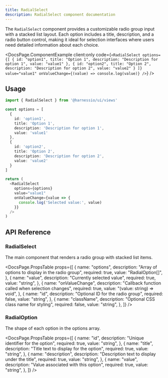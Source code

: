 ```yaml
---
title: RadialSelect
description: RadialSelect component documentation
---
```


The `RadialSelect` component provides a customizable radio group input with a stacked list layout. Each option includes a title, description, and a radio button control, making it ideal for selection interfaces where users need detailed information about each choice.


<DocsPage.ComponentExample
  client:only
  code={`<RadialSelect
    options={[
      {
        id: "option1",
        title: "Option 1",
        description: "Description for option 1",
        value: "value1"
      },
      {
        id: "option2",
        title: "Option 2",
        description: "Description for option 2",
        value: "value2"
      }
    ]}
    value="value1"
    onValueChange={(value) => console.log(value)}
  />`}
/>

## Usage

```typescript jsx
import { RadialSelect } from '@harnessio/ui/views'

const options = [
  {
    id: 'option1',
    title: 'Option 1',
    description: 'Description for option 1',
    value: 'value1'
  },
  {
    id: 'option2',
    title: 'Option 2',
    description: 'Description for option 2',
    value: 'value2'
  }
]

return (
  <RadialSelect
    options={options}
    value="value1"
    onValueChange={value => {
      console.log('Selected value:', value)
    }}
  />
)
```

## API Reference

### RadialSelect

The main component that renders a radio group with stacked list items.

<DocsPage.PropsTable
  props={[
    {
      name: "options",
      description: "Array of options to display in the radio group",
      required: true,
      value: "RadialOption[]",
    },
    {
      name: "value",
      description: "Currently selected value",
      required: true,
      value: "string",
    },
    {
      name: "onValueChange",
      description: "Callback function called when selection changes",
      required: true,
      value: "(value: string) => void",
    },
    {
      name: "id",
      description: "Optional ID for the radio group",
      required: false,
      value: "string",
    },
    {
      name: "className",
      description: "Optional CSS class name for styling",
      required: false,
      value: "string",
    },
  ]}
/>

### RadialOption

The shape of each option in the options array.

<DocsPage.PropsTable
  props={[
    {
      name: "id",
      description: "Unique identifier for the option",
      required: true,
      value: "string",
    },
    {
      name: "title",
      description: "Title text to display for the option",
      required: true,
      value: "string",
    },
    {
      name: "description",
      description: "Description text to display under the title",
      required: true,
      value: "string",
    },
    {
      name: "value",
      description: "Value associated with this option",
      required: true,
      value: "string",
    },
  ]}
/>
